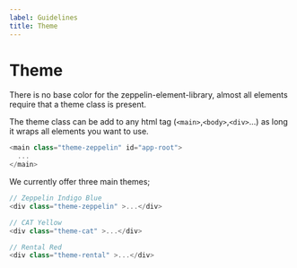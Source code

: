 ```yaml
---
label: Guidelines
title: Theme
---
```


# Theme

There is no base color for the zeppelin-element-library, almost all elements require that a theme class is present.

The theme class can be add to any html tag (`<main>`,`<body>`,`<div>`...) as long it wraps all elements you want to use.

```js
<main class="theme-zeppelin" id="app-root">
  ...
</main>
```

We currently offer three main themes;

```js
// Zeppelin Indigo Blue
<div class="theme-zeppelin" >...</div>

// CAT Yellow
<div class="theme-cat" >...</div>

// Rental Red
<div class="theme-rental" >...</div>
```
